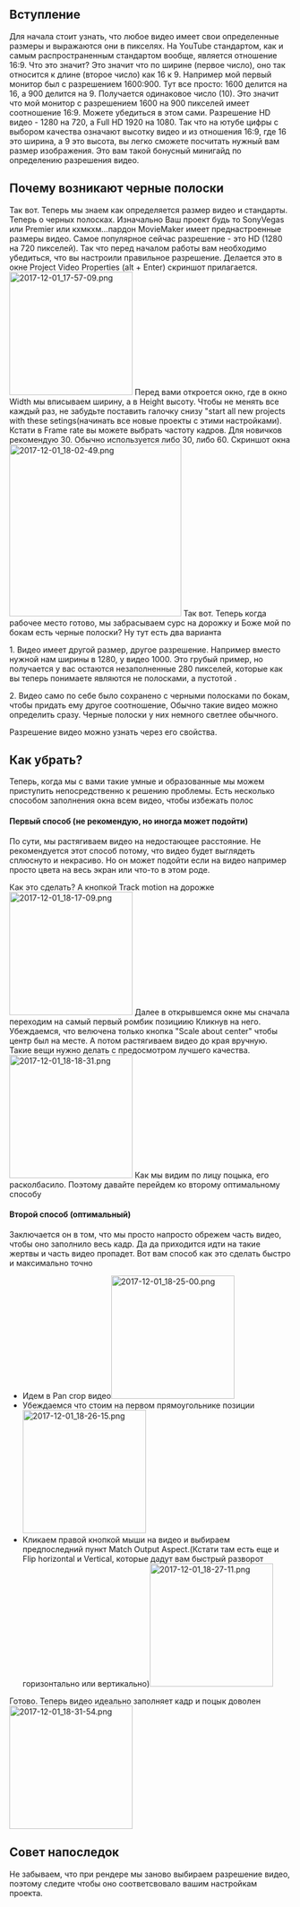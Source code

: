 == Вступление ==
Для начала стоит узнать, что любое видео имеет свои определенные размеры и выражаются они в пикселях. На YouTube стандартом, как и самым распространенным стандартом вообще, является отношение 16:9. Что это значит? Это значит что по ширине (первое число), оно так относится к длине (второе число) как 16 к 9. Например мой первый монитор был с разрешением 1600:900. Тут все просто: 1600 делится на 16, а 900 делится на 9. Получается одинаковое число (10). Это значит что мой монитор с разрешением 1600 на 900 пикселей имеет соотношение 16:9. Можете убедиться в этом сами. Разрешение HD видео - 1280 на 720, а Full HD 1920 на 1080. Так что на ютубе цифры с выбором качества означают высотку видео и из отношения 16:9, где 16 это ширина, а 9 это высота, вы легко сможете посчитать нужный вам размер изображения. Это вам такой бонусный минигайд по определению разрешения видео.

== Почему возникают черные полоски ==
Так вот. Теперь мы знаем как определяется размер видео и стандарты. Теперь о черных полосках. Изначально Ваш проект будь то SonyVegas или Premier или кхмкхм...пардон MovieMaker имеет преднастроенные размеры видео. Самое популярное сейчас разрешение - это HD (1280 на 720 пикселей). Так что перед началом работы вам необходимо убедиться, что вы настроили правильное разрешение. Делается это в окне Project Video Properties (alt + Enter) скриншот прилагается.
[[File:2017-12-01 17-57-09.png|none|thumb|220x220px]]
Перед вами откроется окно, где в окно Width мы вписываем ширину, а в Height высоту. Чтобы не менять все каждый раз, не забудьте поставить галочку снизу "start all new projects with these setings(начинать все новые проекты с этими настройками). Кстати в Frame rate вы можете выбрать частоту кадров. Для новичков рекомендую 30. Обычно используется либо 30, либо 60. Скриншот окна
[[File:2017-12-01 18-02-49.png|none|thumb|307x307px]]
Так вот. Теперь когда рабочее место готово, мы забрасываем сурс на дорожку и Боже мой по бокам есть черные полоски? Ну тут есть два варианта

1. Видео имеет другой размер, другое разрешение. Например вместо нужной нам ширины в 1280, у видео 1000. Это грубый пример, но получается у вас остаются незаполненные 280 пикселей, которые как вы теперь понимаете являются не полосками, а пустотой .

2. Видео само по себе было сохранено с черными полосками по бокам, чтобы придать ему другое соотношение, Обычно такие видео можно определить сразу. Черные полоски у них немного светлее обычного.

Разрешение видео можно узнать через его свойства.

== Как убрать? ==
Теперь, когда мы с вами такие умные и образованные мы можем приступить непосредственно к решению проблемы. Есть несколько способом заполнения окна всем видео, чтобы избежать полос

==== Первый способ (не рекомендую, но иногда может подойти) ====
По сути, мы растягиваем видео на недостающее расстояние. Не рекомендуется этот способ потому, что видео будет выглядеть сплюснуто и некрасиво. Но он может подойти если на видео например просто цвета на весь экран или что-то в этом роде.

Как это сделать? А кнопкой Track motion на дорожке
[[File:2017-12-01 18-17-09.png|none|thumb|220x220px]]
Далее в открывшемся окне мы сначала переходим на самый первый ромбик позициию Кликнув на него. Убеждаемся, что велючена только кнопка "Scale about center" чтобы центр был на месте. А потом растягиваем видео до края вручную. Такие вещи нужно делать с предосмотром лучшего качества.
[[File:2017-12-01 18-18-31.png|none|thumb|220x220px]]
Как мы видим по лицу поцыка, его расколбасило. Поэтому давайте перейдем ко второму оптимальному способу

==== Второй способ (оптимальный) ====
Заключается он в том, что мы просто напросто обрежем часть видео, чтобы оно заполнило весь кадр. Да да приходится идти на такие жертвы и часть видео пропадет. Вот вам способ как это сделать быстро и максимально точно
* Идем в Pan crop видео[[File:2017-12-01 18-25-00.png|none|thumb|220x220px]]
* Убеждаемся что стоим на первом прямоугольнике позиции[[File:2017-12-01 18-26-15.png|none|thumb|220x220px]]
* Кликаем правой кнопкой мыши на видео и выбираем предпоследний пункт Match Output Aspect.(Кстати там есть еще и Flip horizontal и Vertical, которые дадут вам быстрый разворот горизонтально или вертикально)[[File:2017-12-01 18-27-11.png|none|thumb|220x220px]]
Готово. Теперь видео идеально заполняет кадр и поцык доволен
[[File:2017-12-01 18-31-54.png|none|thumb|220x220px]]

== Совет напоследок ==
Не забываем, что при рендере мы заново выбираем разрешение видео, поэтому следите чтобы оно соответсвовало вашим настройкам проекта.
